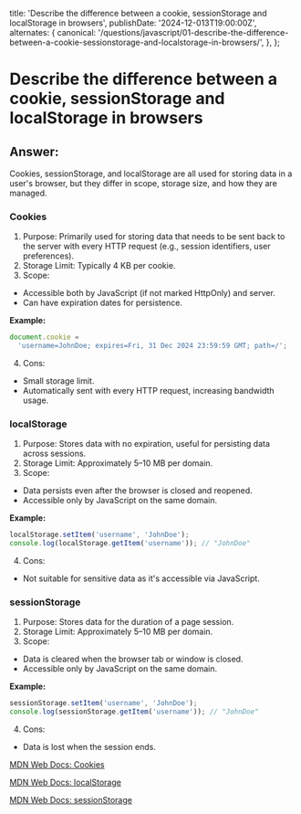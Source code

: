 
  title:
    'Describe the difference between a cookie, sessionStorage and localStorage in browsers',
  publishDate: '2024-12-013T19:00:00Z',
  alternates: {
    canonical:
      '/questions/javascript/01-describe-the-difference-between-a-cookie-sessionstorage-and-localstorage-in-browsers/',
  },
};

# Describe the difference between a cookie, sessionStorage and localStorage in browsers

## Answer:

Cookies, sessionStorage, and localStorage are all used for storing data in a user's browser, but they differ in scope, storage size, and how they are managed.

### Cookies

1. Purpose: Primarily used for storing data that needs to be sent back to the server with every HTTP request (e.g., session identifiers, user preferences).
2. Storage Limit: Typically 4 KB per cookie.
3. Scope:

- Accessible both by JavaScript (if not marked HttpOnly) and server.
- Can have expiration dates for persistence.

**Example:**

```javascript
document.cookie =
  'username=JohnDoe; expires=Fri, 31 Dec 2024 23:59:59 GMT; path=/';
```

4. Cons:

- Small storage limit.
- Automatically sent with every HTTP request, increasing bandwidth usage.

### localStorage

1. Purpose: Stores data with no expiration, useful for persisting data across sessions.
2. Storage Limit: Approximately 5–10 MB per domain.
3. Scope:

- Data persists even after the browser is closed and reopened.
- Accessible only by JavaScript on the same domain.

**Example:**

```javascript
localStorage.setItem('username', 'JohnDoe');
console.log(localStorage.getItem('username')); // "JohnDoe"
```

4. Cons:

- Not suitable for sensitive data as it's accessible via JavaScript.

### sessionStorage

1. Purpose: Stores data for the duration of a page session.
2. Storage Limit: Approximately 5–10 MB per domain.
3. Scope:

- Data is cleared when the browser tab or window is closed.
- Accessible only by JavaScript on the same domain.

**Example:**

```javascript
sessionStorage.setItem('username', 'JohnDoe');
console.log(sessionStorage.getItem('username')); // "JohnDoe"
```

4. Cons:

- Data is lost when the session ends.

[MDN Web Docs: Cookies](https://developer.mozilla.org/en-US/docs/Web/HTTP/Cookies)

[MDN Web Docs: localStorage](https://developer.mozilla.org/en-US/docs/Web/API/Window/localStorage)

[MDN Web Docs: sessionStorage](https://developer.mozilla.org/en-US/docs/Web/API/Window/sessionStorage)

<GithubEdit link='/questions/javascript/01-describe-the-difference-between-a-cookie-sessionstorage-and-localstorage-in-browsers/page.mdx' />
